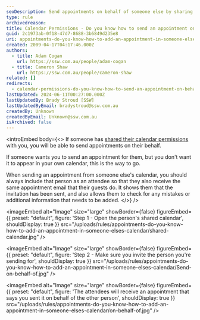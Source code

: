 ```yaml
---
seoDescription: Send appointments on behalf of someone else by sharing calendar permissions and inviting them as attendees, ensuring they receive the invitation and can check for any mistakes
type: rule
archivedreason:
title: Calendar Permissions - Do you know how to send an appointment on behalf of someone else?
guid: 2c1973ab-0f18-47d7-8688-3b6849d235e8
uri: appointments-do-you-know-how-to-add-an-appointment-in-someone-elses-calendar
created: 2009-04-17T04:17:46.000Z
authors:
  - title: Adam Cogan
    url: https://ssw.com.au/people/adam-cogan
  - title: Cameron Shaw
    url: https://ssw.com.au/people/cameron-shaw
related: []
redirects:
  - calendar-permissions-do-you-know-how-to-send-an-appointment-on-behalf-of-someone-else
lastUpdated: 2024-06-11T00:27:00.000Z
lastUpdatedBy: Brady Stroud [SSW]
lastUpdatedByEmail: bradystroud@ssw.com.au
createdBy: Unknown
createdByEmail: Unknown@ssw.com.au
isArchived: false
---
```


<introEmbed
  body={<>
If someone has [shared their calendar permissions](/calendar-do-you-allow-full-access-to-calendar-admins) with you, you will be able to send appointments on their behalf.

If someone wants you to send an appointment for them, but you don't want it to appear in your own calendar, this is the way to go.

When sending an appointment from someone else's calendar, you should always include that person as an attendee so that they also receive the same appointment email that their guests do. It shows them that the invitation has been sent, and also allows them to check for any mistakes or additional information that needs to be added.
  </>}
/>

<imageEmbed
  alt="Image"
  size="large"
  showBorder={false}
  figureEmbed={{
    preset: "default",
    figure: 'Step 1 - Open the person\'s shared calendar',
    shouldDisplay: true
  }}
  src="/uploads/rules/appointments-do-you-know-how-to-add-an-appointment-in-someone-elses-calendar/shared-calendar.jpg"
/>


<imageEmbed
  alt="Image"
  size="large"
  showBorder={false}
  figureEmbed={{
    preset: "default",
    figure: 'Step 2 - Make sure you invite the person you\'re sending for',
    shouldDisplay: true
  }}
  src="/uploads/rules/appointments-do-you-know-how-to-add-an-appointment-in-someone-elses-calendar/Send-on-behalf-of.jpg"
/>


<imageEmbed
  alt="Image"
  size="large"
  showBorder={false}
  figureEmbed={{
    preset: "default",
    figure: 'The attendees will receive an appointment that says you sent it on behalf of the other person',
    shouldDisplay: true
  }}
  src="/uploads/rules/appointments-do-you-know-how-to-add-an-appointment-in-someone-elses-calendar/on-behalf-of.jpg"
/>

